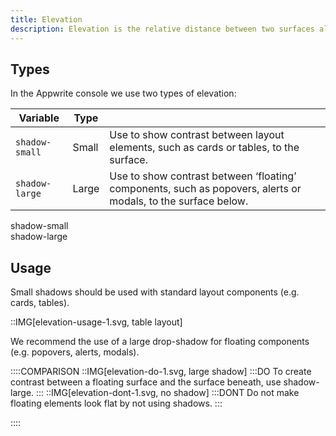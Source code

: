 ```yaml
---
title: Elevation
description: Elevation is the relative distance between two surfaces along the z-axis. Shadows and blurs create a layered effect that visually indicates that an object is "elevated" in priority or hierarchy.
---
```


## Types

In the Appwrite console we use two types of elevation:

| Variable       | Type  |                                                                                                               |
| -------------- | ----- | ------------------------------------------------------------------------------------------------------------- |
| `shadow-small` | Small | Use to show contrast between layout elements, such as cards or tables, to the surface.                        |
| `shadow-large` | Large | Use to show contrast between ‘floating’ components, such as popovers, alerts or modals, to the surface below. |

<Preview center>
  <div class="card" style="box-shadow:var(--shadow-small);">
    shadow-small
  </div>

  <div class="card" style="box-shadow:var(--shadow-large);">
    shadow-large
  </div>
</Preview>

## Usage

Small shadows should be used with standard layout components (e.g. cards, tables).

::IMG[elevation-usage-1.svg, table layout]

We recommend the use of a large drop-shadow for floating components (e.g. popovers, alerts, modals).

::::COMPARISON
::IMG[elevation-do-1.svg, large shadow]
:::DO
To create contrast between a floating surface and the surface beneath, use shadow-large.
:::
::IMG[elevation-dont-1.svg, no shadow]
:::DONT
Do not make floating elements look flat by not using shadows.
:::

::::
